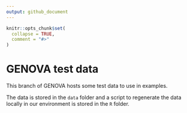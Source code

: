 ```yaml
---
output: github_document
---
```


<!-- README.md is generated from README.Rmd. Please edit that file -->

```r
knitr::opts_chunk$set(
  collapse = TRUE,
  comment = "#>"
)
```

# GENOVA test data

This branch of GENOVA hosts some test data to use in examples. 

The data is stored in the `data` folder and a script to regenerate the data locally in our environment is stored in the `R` folder.

